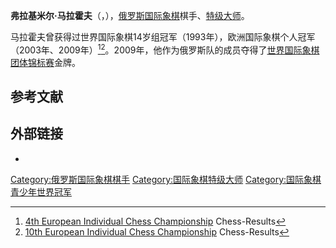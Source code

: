 {{Infobox chess player
|image = Vladimir Malakhov.jpg
|name = 弗拉基米尔·马拉霍夫
|caption = 
|birthname = 
|country = {{RUS}}
|birth_date = {{Birth date and age|1980|11|27|df=y}}
|birth_place =
|death_date = 
|death_place = 
|title = [[国际象棋特级大师|特级大师]]
|worldchampion = 
|rating = 
|peakrating = 2732（2010年7月）
|FideID = 4120787
}}
'''弗拉基米尔·马拉霍夫'''（{{lang-ru|Владимир Малахов}}，{{bd|1980年|11月27日}}），[[俄罗斯|俄罗斯]][[国际象棋|国际象棋]]棋手、[[国际象棋特级大师|特级大师]]。

马拉霍夫曾获得过世界国际象棋14岁组冠军（1993年），欧洲国际象棋个人冠军（2003年、2009年）<ref>[http://chess-results.com/tnr1178.aspx?lan=1&art=1&turdet=YES&wi=984 4th European Individual Chess Championship] {{Wayback|url=http://chess-results.com/tnr1178.aspx?lan=1&art=1&turdet=YES&wi=984 |date=20160314021703 }} Chess-Results</ref><ref>[http://chess-results.com/tnr18224.aspx?lan=1&art=1&rd=11&flag=30&wi=821 10th European Individual Chess Championship] {{Wayback|url=http://chess-results.com/tnr18224.aspx?lan=1&art=1&rd=11&flag=30&wi=821 |date=20151005055858 }} Chess-Results</ref>。2009年，他作为俄罗斯队的成员夺得了[[世界国际象棋团体锦标赛|世界国际象棋团体锦标赛]]金牌。

== 参考文献 ==
{{reflist}}

== 外部链接 ==
*{{chessgames player|id=25938}}

{{chess-bio-stub}}
[[Category:俄罗斯国际象棋棋手|Category:俄罗斯国际象棋棋手]]
[[Category:国际象棋特级大师|Category:国际象棋特级大师]]
[[Category:国际象棋青少年世界冠军|Category:国际象棋青少年世界冠军]]